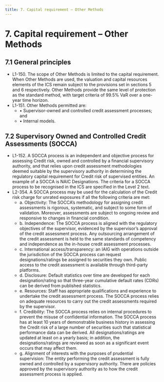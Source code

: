 ```yaml
---
title: 7. Capital requirement – Other Methods
---
```

# 7. Capital requirement – Other Methods
## 7.1  General principles
- L1-150. The scope of Other Methods is limited to the capital requirement. When Other Methods are used, the valuation and capital resources elements of the ICS remain subject to the provisions set in sections 5 and 6 respectively. Other Methods provide the same level of protection as the standard method, with target criteria of 99.5% VaR over a one-year time horizon.
- L1-151. Other Methods permitted are:
  - • Supervisor-owned and controlled credit assessment processes; and
  - • Internal models.

## 7.2  Supervisory Owned and Controlled Credit Assessments (SOCCA)
- L1-152. A SOCCA process is an independent and objective process for assessing Credit risk, owned and controlled by a financial supervisory authority, and that relies upon credit assessment methodologies deemed suitable by the supervisory authority in determining the regulatory capital requirement for Credit risk of supervised entities. An example of a SOCCA is NAIC Designations. The criteria for a SOCCA process to be recognised in the ICS are specified in the Level 2 text.
- L2-354. A SOCCA process may be used for the calculation of the Credit risk charge for unrated exposures if all the following criteria are met:
  - a.  Objectivity: The SOCCA’s methodology for assigning credit assessments is rigorous, systematic, and subject to some form of validation. Moreover, assessments are subject to ongoing review and responsive to changes in financial condition.
  - b.  Independence: The SOCCA process is aligned with the regulatory objectives of the supervisor, evidenced by the supervisor’s approval of the credit assessment process. Any outsourcing arrangement of the credit assessment is held to the same standards of competency and independence as the in-house credit assessment processes.
  - c.  International access/transparency: an IAIG with operations outside the jurisdiction of the SOCCA process can request designations/ratings be assigned to securities they own. Public access to the credit assessment is available through third-party platforms.
  - d.  Disclosure: Default statistics over time are developed for each designation/rating so that three-year cumulative default rates (CDRs) can be derived from published statistics.
  - e.  Resources: Staff has appropriate qualifications and experience to undertake the credit assessment process. The SOCCA process relies on adequate resources to carry out the credit assessments required by the supervisor.
  - f.  Credibility: The SOCCA process relies on internal procedures to prevent the misuse of confidential information. The SOCCA process has at least 10 years of demonstrable business history in assessing the Credit risk of a large number of securities such that statistical performance data can be derived. All designations/ratings are updated at least on a yearly basis; in addition, the designations/ratings are reviewed as soon as a significant event occurs that may affect them.
  - g.  Alignment of interests with the purposes of prudential supervision: The entity performing the credit assessment is fully owned and controlled by a supervisory authority. There are policies approved by the supervisory authority as to how the credit assessment process is applied.

